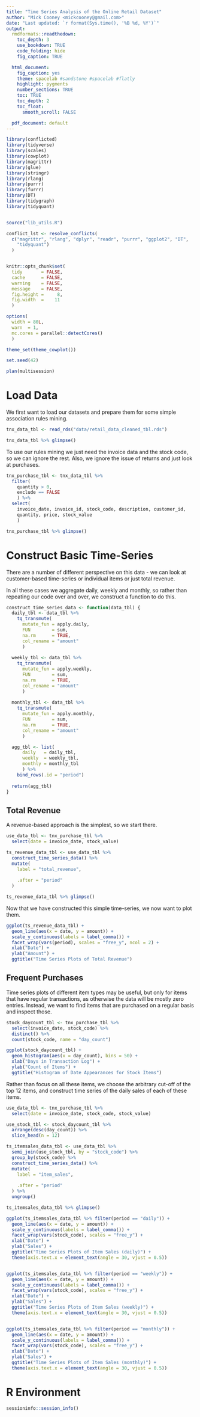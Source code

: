 ```yaml
---
title: "Time Series Analysis of the Online Retail Dataset"
author: "Mick Cooney <mickcooney@gmail.com>"
date: "Last updated: `r format(Sys.time(), '%B %d, %Y')`"
output:
  rmdformats::readthedown:
    toc_depth: 3
    use_bookdown: TRUE
    code_folding: hide
    fig_caption: TRUE

  html_document:
    fig_caption: yes
    theme: spacelab #sandstone #spacelab #flatly
    highlight: pygments
    number_sections: TRUE
    toc: TRUE
    toc_depth: 2
    toc_float:
      smooth_scroll: FALSE

  pdf_document: default
---
```



```r
library(conflicted)
library(tidyverse)
library(scales)
library(cowplot)
library(magrittr)
library(glue)
library(stringr)
library(rlang)
library(purrr)
library(furrr)
library(DT)
library(tidygraph)
library(tidyquant)


source("lib_utils.R")

conflict_lst <- resolve_conflicts(
  c("magrittr", "rlang", "dplyr", "readr", "purrr", "ggplot2", "DT",
    "tidyquant")
  )


knitr::opts_chunk$set(
  tidy       = FALSE,
  cache      = FALSE,
  warning    = FALSE,
  message    = FALSE,
  fig.height =     8,
  fig.width  =    11
  )

options(
  width = 80L,
  warn  = 1,
  mc.cores = parallel::detectCores()
  )

theme_set(theme_cowplot())

set.seed(42)

plan(multisession)
```

# Load Data

We first want to load our datasets and prepare them for some simple association
rules mining.

```r
tnx_data_tbl <- read_rds("data/retail_data_cleaned_tbl.rds")

tnx_data_tbl %>% glimpse()
```

To use our rules mining we just need the invoice data and the stock code, so
we can ignore the rest. Also, we ignore the issue of returns and just look at
purchases.

```r
tnx_purchase_tbl <- tnx_data_tbl %>%
  filter(
    quantity > 0,
    exclude == FALSE
    ) %>%
  select(
    invoice_date, invoice_id, stock_code, description, customer_id,
    quantity, price, stock_value
    )

tnx_purchase_tbl %>% glimpse()
```


# Construct Basic Time-Series

There are a number of different perspective on this data - we can look at
customer-based time-series or individual items or just total revenue.

In all these cases we aggregate daily, weekly and monthly, so rather than
repeating our code over and over, we construct a function to do this.

```r
construct_time_series_data <- function(data_tbl) {
  daily_tbl <- data_tbl %>%
    tq_transmute(
      mutate_fun = apply.daily,
      FUN        = sum,
      na.rm      = TRUE,
      col_rename = "amount"
      )
  
  weekly_tbl <- data_tbl %>%
    tq_transmute(
      mutate_fun = apply.weekly,
      FUN        = sum,
      na.rm      = TRUE,
      col_rename = "amount"
      )
    
  monthly_tbl <- data_tbl %>%
    tq_transmute(
      mutate_fun = apply.monthly,
      FUN        = sum,
      na.rm      = TRUE,
      col_rename = "amount"
      )

  agg_tbl <- list(
      daily   = daily_tbl,
      weekly  = weekly_tbl,
      monthly = monthly_tbl
      ) %>%
    bind_rows(.id = "period")
  
  return(agg_tbl)  
}
```




## Total Revenue

A revenue-based approach is the simplest, so we start there.

```r
use_data_tbl <- tnx_purchase_tbl %>%
  select(date = invoice_date, stock_value)

ts_revenue_data_tbl <- use_data_tbl %>%
  construct_time_series_data() %>%
  mutate(
    label = "total_revenue",
    
    .after = "period"
  )

ts_revenue_data_tbl %>% glimpse()
```

Now that we have constructed this simple time-series, we now want to plot them.

```r
ggplot(ts_revenue_data_tbl) +
  geom_line(aes(x = date, y = amount)) +
  scale_y_continuous(labels = label_comma()) +
  facet_wrap(vars(period), scales = "free_y", ncol = 2) +
  xlab("Date") +
  ylab("Amount") +
  ggtitle("Time Series Plots of Total Revenue")

```


## Frequent Purchases

Time series plots of different item types may be useful, but only for items
that have regular transactions, as otherwise the data will be mostly zero
entries. Instead, we want to find items that are purchased on a regular basis
and inspect those.

```r
stock_daycount_tbl <- tnx_purchase_tbl %>%
  select(invoice_date, stock_code) %>%
  distinct() %>%
  count(stock_code, name = "day_count")

ggplot(stock_daycount_tbl) +
  geom_histogram(aes(x = day_count), bins = 50) +
  xlab("Days in Transaction Log") +
  ylab("Count of Items") +
  ggtitle("Histogram of Date Appearances for Stock Items")
```

Rather than focus on all these items, we choose the arbitrary cut-off of the
top 12 items, and construct time series of the daily sales of each of these
items.


```r
use_data_tbl <- tnx_purchase_tbl %>%
  select(date = invoice_date, stock_code, stock_value)

use_stock_tbl <- stock_daycount_tbl %>%
  arrange(desc(day_count)) %>%
  slice_head(n = 12)

ts_itemsales_data_tbl <- use_data_tbl %>%
  semi_join(use_stock_tbl, by = "stock_code") %>%
  group_by(stock_code) %>%
  construct_time_series_data() %>%
  mutate(
    label = "item_sales",
    
    .after = "period"
  ) %>%
  ungroup()

ts_itemsales_data_tbl %>% glimpse()
```


```r
ggplot(ts_itemsales_data_tbl %>% filter(period == "daily")) +
  geom_line(aes(x = date, y = amount)) +
  scale_y_continuous(labels = label_comma()) +
  facet_wrap(vars(stock_code), scales = "free_y") +
  xlab("Date") +
  ylab("Sales") +
  ggtitle("Time Series Plots of Item Sales (daily)") +
  theme(axis.text.x = element_text(angle = 30, vjust = 0.5))


ggplot(ts_itemsales_data_tbl %>% filter(period == "weekly")) +
  geom_line(aes(x = date, y = amount)) +
  scale_y_continuous(labels = label_comma()) +
  facet_wrap(vars(stock_code), scales = "free_y") +
  xlab("Date") +
  ylab("Sales") +
  ggtitle("Time Series Plots of Item Sales (weekly)") +
  theme(axis.text.x = element_text(angle = 30, vjust = 0.5))


ggplot(ts_itemsales_data_tbl %>% filter(period == "monthly")) +
  geom_line(aes(x = date, y = amount)) +
  scale_y_continuous(labels = label_comma()) +
  facet_wrap(vars(stock_code), scales = "free_y") +
  xlab("Date") +
  ylab("Sales") +
  ggtitle("Time Series Plots of Item Sales (monthly)") +
  theme(axis.text.x = element_text(angle = 30, vjust = 0.5))

```








# R Environment

```r
sessioninfo::session_info()
```
